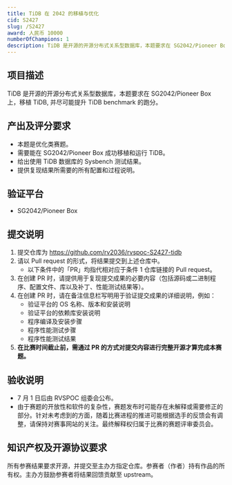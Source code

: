 ```yaml
---
title: TiDB 在 2042 的移植与优化
cid: S2427
slug: /S2427
award: 人民币 10000
numberOfChampions: 1
description: TiDB 是开源的开源分布式关系型数据库，本题要求在 SG2042/Pioneer Box 上，移植 TiDB, 并尽可能提升 TiDB benchmark 的跑分。
---
```



<ChallengesMetaInDoc />


<ChallengeRegistration />

## 项目描述

TiDB 是开源的开源分布式关系型数据库，本题要求在 SG2042/Pioneer Box 上，移植 TiDB, 并尽可能提升 TiDB benchmark 的跑分。

## 产出及评分要求

- 本题是优化类赛题。
- 需要能在 SG2042/Pioneer Box 成功移植和运行 TiDB。
- 给出使用 TiDB 数据库的 Sysbench 测试结果。
- 提供复现结果所需要的所有配置和过程说明。

## 验证平台

- SG2042/Pioneer Box

## 提交说明

1. 提交仓库为 https://github.com/rv2036/rvspoc-S2427-tidb
2. 请以 Pull request 的形式，将结果提交到上述仓库中。
   - 以下条件中的「PR」均指代相对应于条件 1 仓库链接的 Pull request。
3. 在创建 PR 时，请提供用于复现提交成果的必要内容（包括源码或二进制程序、配置文件、库以及补丁、性能测试结果等）。
4. 在创建 PR 时，请在备注信息栏写明用于验证提交成果的详细说明，例如：
   - 验证平台的 OS 名称、版本和安装说明
   - 验证平台的依赖库安装说明
   - 程序编译及安装步骤
   - 程序性能测试步骤
   - 程序性能测试结果
5. **在比赛时间截止前，需通过 PR 的方式对提交内容进行完整开源才算完成本赛题。**

## 验收说明

- 7 月 1 日后由 RVSPOC 组委会公布。
- 由于赛题的开放性和软件的复杂性，赛题发布时可能存在未解释或需要修正的部分。针对未考虑到的方面，随着比赛进程的推进可能根据选手的反馈会有调整，请保持对赛事网站的关注。最终解释权归属于比赛的赛题评审委员会。

## 知识产权及开源协议要求

所有参赛结果要求开源，并提交至主办方指定仓库。参赛者（作者）持有作品的所有权。主办方鼓励参赛者将结果回馈贡献至 upstream。
